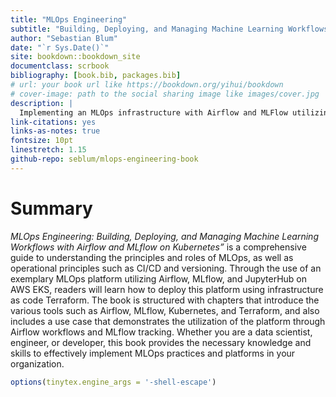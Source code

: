 ```yaml
--- 
title: "MLOps Engineering"
subtitle: "Building, Deploying, and Managing Machine Learning Workflows with Airflow and MLflow on Kubernetes."
author: "Sebastian Blum"
date: "`r Sys.Date()`"
site: bookdown::bookdown_site
documentclass: scrbook
bibliography: [book.bib, packages.bib]
# url: your book url like https://bookdown.org/yihui/bookdown
# cover-image: path to the social sharing image like images/cover.jpg
description: |
  Implementing an MLOps infrastructure with Airflow and MLFlow utilizing K8s, Terraform, and GithubActions.
link-citations: yes
links-as-notes: true
fontsize: 10pt
linestretch: 1.15
github-repo: seblum/mlops-engineering-book
---
```


# Summary {.unlisted .unnumbered}

*MLOps Engineering: Building, Deploying, and Managing Machine Learning Workflows with Airflow and MLflow on Kubernetes"* is a comprehensive guide to understanding the principles and roles of MLOps, as well as operational principles such as CI/CD and versioning. Through the use of an exemplary MLOps platform utilizing Airflow, MLflow, and JupyterHub on AWS EKS, readers will learn how to deploy this platform using infrastructure as code Terraform. The book is structured with chapters that introduce the various tools such as Airflow, MLflow, Kubernetes, and Terraform, and also includes a use case that demonstrates the utilization of the platform through Airflow workflows and MLflow tracking. Whether you are a data scientist, engineer, or developer, this book provides the necessary knowledge and skills to effectively implement MLOps practices and platforms in your organization.

```r
options(tinytex.engine_args = '-shell-escape')
```
